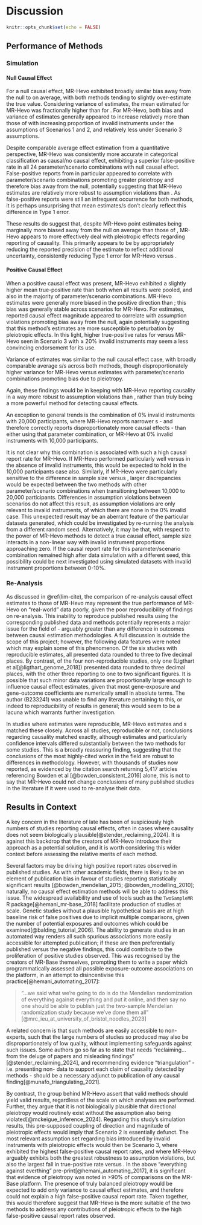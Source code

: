 # Discussion

```r
knitr::opts_chunk$set(echo = FALSE)
```


## Performance of Methods 

### Simulation

#### Null Causal Effect
\leavevmode\newline For a null causal effect, MR-Hevo exhibited broadly similar bias away from the null to \acr{WME} on average, with both methods tending to slightly over-estimate the true value. Considering variance of estimates, the mean estimated \acr{SE} for MR-Hevo was fractionally higher than for \acr{WME}. For MR-Hevo, both bias and variance of estimates generally appeared to increase relatively more than those of \acr{WME} with increasing proportion of invalid instruments under the assumptions of Scenarios 1 and 2, and relatively less under Scenario 3 assumptions.

Despite comparable average effect estimation from a quantitative perspective, MR-Hevo was consistently more accurate in categorical classification as causal/no causal effect, exhibiting a superior false-positive rate in all 24 parameter/scenario combinations with null causal effect. False-positive reports from \acr{WME} in particular appeared to correlate with parameter/scenario combinations promoting greater pleiotropy and therefore bias away from the null, potentially suggesting that MR-Hevo estimates are relatively more robust to assumption violations than \acr{WME}. As false-positive reports were still an infrequent occurrence for both methods, it is perhaps unsurprising that mean estimates/\acr{SE}s don't clearly reflect this difference in Type 1 error. 

These results do suggest that, despite MR-Hevo point estimates being marginally more biased away from the null on average than those of \acr{WME}, MR-Hevo appears to more effectively deal with pleiotropic effects regarding reporting of causality. This primarily appears to be by appropriately reducing the reported precision of the estimate to reflect additional uncertainty, consistently reducing Type 1 error for MR-Hevo versus \acr{WME}. 

#### Positive Causal Effect
\leavevmode\newline When a positive causal effect was present, MR-Hevo exhibited a slightly higher mean true-positive rate than \acr{WME} both when all results were pooled, and also in the majority of parameter/scenario combinations. MR-Hevo estimates were generally more biased in the positive direction than \acr{WME}; this bias was generally stable across scenarios for MR-Hevo. For \acr{WME} estimates, reported causal effect magnitude appeared to correlate with assumption violations promoting bias away from the null, again potentially suggesting that this method's estimates are more susceptible to peturbation by pleiotropic effects. In this light, higher true-positive rates for \acr{WME} versus MR-Hevo seen in Scenario 3 with $\ge$ 20% invalid instruments may seem a less convincing endorsement for its use. 

Variance of estimates was similar to the null causal effect case, with broadly comparable average \acr{SE}s/\acr{CI}s across both methods, though disproportionately higher variance for MR-Hevo versus \acr{WME} estimates with parameter/scenario combinations promoting bias due to pleiotropy.

Again, these findings would be in keeping with MR-Hevo reporting causality in a way more robust to assumption violations than \acr{WME}, rather than \acr{WME} truly being a more powerful method for detecting causal effects.

An exception to general trends is the combination of 0% invalid instruments with 20,000 participants, where MR-Hevo reports narrower \acr{CI}s - and therefore correctly reports disproportionately more causal effects - than either \acr{WME} using that parameter combination, or MR-Hevo at 0% invalid instruments with 10,000 participants.

It is not clear why this combination is associated with such a high causal report rate for MR-Hevo. If MR-Hevo performed particularly well versus \acr{WME} in the absence of invalid instruments, this would be expected to hold in the 10,000 participants case also. Similarly, if MR-Hevo were particularly sensitive to the difference in sample size versus \acr{WME}, larger discrepancies would be expected between the two methods with other parameter/scenario combinations when transitioning between 10,000 to 20,000 participants. Differences in assumption violations between scenarios do not affect this result, as assumption violations are only relevant to invalid instruments, of which there are none in the 0% invalid case. This unexpected result may be an aberrant feature of the particular datasets generated, which could be investigated by re-running the analysis from a different random seed. Alternatively, it may be that, with respect to the power of MR-Hevo methods to detect a true causal effect, sample size interacts in a non-linear way with invalid instrument proportions approaching zero. If the causal report rate for this parameter/scenario combination remained high after data simulation with a different seed, this possibility could be next investigated using simulated datasets with invalid instrument proportions between 0-10%.

### Re-Analysis

As discussed in \@ref(lim-cite), the comparison of re-analysis \acr{WME} causal effect estimates to those of MR-Hevo may represent the true performance of MR-Hevo on "real-world" data poorly, given the poor reproducibility of \acr{WME} findings on re-analysis. This inability to reproduce published results using the corresponding published data and methods potentially represents a major issue for the field of \acr{MR} - arguably greater than any difference in outcomes between causal estimation methodologies. A full discussion is outside the scope of this project; however, the following data features were noted which may explain some of this phenomenon. Of the six studies with reproducible \acr{WME} estimates, all presented data rounded to three to five decimal places. By contrast, of the four non-reproducible studies, only one (Ligthart et al[@ligthart_genome_2018]) presented data rounded to three decimal places, with the other three reporting to one to two significant figures. It is possible that such minor data variations are proportionally large enough to influence causal effect estimates, given that most gene-exposure and gene-outcome coefficients are numerically small in absolute terms. The author (B233241) was unable to find any literature pertaining to this, or indeed to reproducibility of \acr{MR} results in general; this would seem to be a lacuna which warrants further investigation.

In studies where \acr{WME} estimates were reproducible, MR-Hevo estimates and \acr{CI}s matched these closely. Across all studies, reproducible or not, conclusions regarding causality matched exactly, although estimates and particularly confidence intervals differed substantially between the two methods for some studies. This is a broadly reassuring finding, suggesting that the conclusions of the most highly-cited works in the field are robust to differences in methodology. However, with thousands of \acr{MR} studies now reported, as evidenced by the citation search returning 5,417 articles referencing Bowden et al [@bowden_consistent_2016] alone, this is not to say that MR-Hevo could not change conclusions of many published \acr{MR} studies in the literature if it were used to re-analyse their data.

## Results in Context

A key concern in the \acr{MR} literature of late has been of suspiciously high numbers of studies reporting causal effects, often in cases where causality does not seem biologically plausible[@stender_reclaiming_2024]. It is against this backdrop that the creators of MR-Hevo introduce their approach as a potential solution, and it is worth considering this wider context before assessing the relative merits of each method.

Several factors may be driving high positive report rates observed in published \acr{MR} studies. As with other academic fields, there is likely to be an element of publication bias in favour of studies reporting statistically significant results [@bowden_mendelian_2015; @bowden_modelling_2010]; naturally, no causal effect estimation methods will be able to address this issue. The widespread availability and use of tools such as the `TwoSampleMR` R package[@hemani_mr-base_2018] facilitate production of \acr{MR} studies at scale. Genetic studies without a plausible hypothetical basis are at high baseline risk of false positives due to implicit multiple comparisons, given the number of potential exposures and outcomes which could be examined[@balding_tutorial_2006]. The ability to generate \acr{MR} studies in an automated way renders all such spurious associations more easily accessible for attempted publication; if these are then preferentially published versus the negative findings, this could contribute to the proliferation of positive \acr{MR} studies observed. This was recognised by the creators of MR-Base themselves, prompting them to write a paper which programmatically assessed all possible exposure-outcome associations on the platform, in an attempt to disincentivise this practice[@hemani_automating_2017]:

>"...we said what we're going to do is do the Mendelian randomization of everything against everything and put it online, and then say no one should be able to publish just the two-sample Mendelian randomization study because we've done them all" [@mrc_ieu_at_university_of_bristol_noodles_2023]

A related concern is that such methods are easily accessible to non-experts, such that the large numbers of studies so produced may also be disproportionately of low quality, without implementing safeguards against such issues. Some authors go so far as to state that \acr{MR} needs "reclaiming...from the deluge of papers and misleading findings" [@stender_reclaiming_2024], and recommending evidence "triangulation" - i.e. presenting non-\acr{MR} data to support each claim of causality detected by \acr{MR} methods - should be a necessary adjunct to publication of any causal \acr{MR} finding[@munafo_triangulating_2021].

By contrast, the group behind MR-Hevo assert that valid methods should yield valid results, regardless of the scale on which analyses are performed. Further, they argue that it is not biologically plausible that directional pleiotropy would routinely exist without the \acr{InSIDE} assumption also being violated[@mckeigue_inference_2024]. Regarding this study's simulation results, this pre-supposed coupling of direction and magnitude of pleiotropic effects would imply that Scenario 2 is essentially defunct. The most relevant assumption set regarding bias introduced by invalid instruments with pleiotropic effects would then be Scenario 3, where \acr{WME} exhibited the highest false-positive causal report rates, and where MR-Hevo arguably exhibits both the greatest robustness to assumption violations, but also the largest fall in true-positive rate versus \acr{WME}. In the above "everything against everthing" pre-print[@hemani_automating_2017], it is significant that evidence of pleiotropy was noted in >90% of comparisons on the MR-Base platform. The presence of truly balanced pleiotropy would be expected to add only variance to causal effect estimates, and therefore could not explain a high false-positive causal report rate. Taken together, this would therefore suggest that MR-Hevo is the more suitable of the two methods to address any contributions of pleiotropic effects to the high false-positive causal report rates observed.

<!-- ?Resources e.g. compute -->



\newpage
